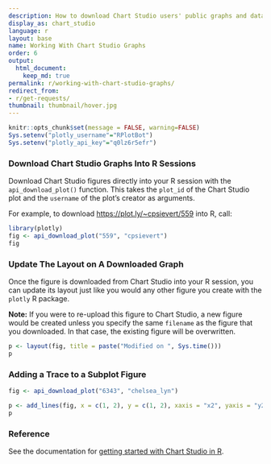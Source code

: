 ```yaml
---
description: How to download Chart Studio users' public graphs and data into an R session.
display_as: chart_studio
language: r
layout: base
name: Working With Chart Studio Graphs
order: 6
output:
  html_document:
    keep_md: true
permalink: r/working-with-chart-studio-graphs/
redirect_from:
- r/get-requests/
thumbnail: thumbnail/hover.jpg
---
```


```r
knitr::opts_chunk$set(message = FALSE, warning=FALSE)
Sys.setenv("plotly_username"="RPlotBot")
Sys.setenv("plotly_api_key"="q0lz6r5efr")
```
### Download Chart Studio Graphs Into R Sessions

Download Chart Studio figures directly into your R session with the `api_download_plot()` function. This takes the `plot_id` of the Chart Studio plot and the `username` of the plot's creator as arguments.

For example, to download [https://plot.ly/~cpsievert/559](https://plot.ly/~cpsievert/559) into R, call:

```r
library(plotly)
fig <- api_download_plot("559", "cpsievert")
fig
```

### Update The Layout on A Downloaded Graph

Once the figure is downloaded from Chart Studio into your R session, you can update its layout just like you would any other figure you create with the `plotly` R package. 

**Note:** If you were to re-upload this figure to Chart Studio, a new figure would be created unless you specify the same `filename` as the figure that you downloaded. In that case, the existing figure will be overwritten.

```r
p <- layout(fig, title = paste("Modified on ", Sys.time()))
p
```

### Adding a Trace to a Subplot Figure

```r
fig <- api_download_plot("6343", "chelsea_lyn")

p <- add_lines(fig, x = c(1, 2), y = c(1, 2), xaxis = "x2", yaxis = "y2")
p
```

### Reference

See the documentation for [getting started with Chart Studio in R](https://plot.ly/r/getting-started-with-chart-studio). 